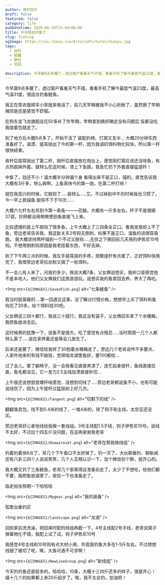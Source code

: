 ```yaml
---
author: 游钓四方
draft: false
featured: false
category: life
pubDatetime: 2020-06-29T15:44+08:00
title: 今天我去钓鱼了
slug: fishing
ogImage: https://cos.lhasa.icu/ArticlePictures/diaoyu.jpg
tags:
  - 台钓
  - 鲢鳙
  - 野钓
  - 坑冠
  
description: 今早晨9点多醒了，透过窗户看看天气不错，看看手机了解今最低气温23度，最高气温31度，很适合钓鱼鲢鱼...
---
```



今早晨9点多醒了，透过窗户看看天气不错，看看手机了解今最低气温23度，最高气温31度，很适合钓鱼鲢鱼。

我正在穿衣服顺丰小哥就来电话了，前几天竿稍被我不小心折断了，虽然换了竿稍绳但是还是感觉不舒服。

在狗东宝飞龙旗舰店花50多补了件竿稍，竿稍拿到换好确定没有问题后 饭都没吃我提着包就走了。

到了地方后大概9点多了，开始干活了 装配钓椅、打窝又支伞...
大概20分钟东西准备好了。调漂、搓耳抛出了今的第一杆，因为我调的饵料物化较快，所以第一杆很快结束。

收杆后搓耳抛出了第二杆，抛杆后直接放在炮台上，感觉刚打窝应该还没啥鱼，有点热脱掉外套。就特么在这时候，漂上下急跳，我急忙扔下外套直接猛提杆！

中鱼了，劲还不小！溜大概半分钟漏个身 看得出来不是正口，锚的，直觉告诉我大概有3斤多，特么爽啊，上鱼真快今的第一炮，在第二杆打响！

就在我高兴的时候，它脱钩了.....我特么.....艾。不过掉到中午的时候我也习惯了，今一早上我锚鱼 脱钩不下于10次......

大概六七杆左右吊到今第一条鱼———花鲢。大概有一斤多左右。杆子不是很硬37调，抄网都没用稍微使劲鱼直接飞上来。

比较遗憾的是上午脱钩了很多鱼，上午大概上了三四条全正口。看我发窝却上不了鱼，旁边老哥告诉我，我这新关东2号钩无倒刺，如果不是正口，溜鱼的话很容易跑。
我大概坚持两杆锚到一个不过又脱钩.....无奈之下换回前几天用的伊势尼10号钩。不想用倒刺钩原因是我老挂着东西，不好去掉。

到了下午两三点的时候，我左手搓耳搓的手疼，频繁提杆有点累了，正好饵料快用完了，我借旁边老哥拉丝粉又搞了一些饵料。

不一会儿有人来了，问我钓多少，我说大概7条，父女俩说想买，我听口音感觉他不是本地人。他们父女俩我们这旅游游玩，说想买我的鱼拿回去养，养大了再吃。

<Img src={`${IMAGES}/SevenFish.png`} alt="七条鲢鱼" />

我当时挺蒙蔽的....第一回遇见这事，没了解过行情价格，想想早上买了饵料和鱼钩花了20多，给个饵料钱30吧。

父女俩说三四十都行，我说三十就行，我这没有袋子，父女俩回车拿了个水桶箱，我把鱼放进去后。

这时候男的犹豫一下，说鱼不是很大，吃了感觉有点残忍.....当时周围一几个人都特么蒙了.....说在家养着还是等会儿放生了。

后来还是要了，微信给我转了30抱着水桶箱走了，旁边几个老哥说咋不多要点，人家外地来的有钱不缺钱，觉得咱龙湖里鱼好，要100都给...

过了会儿，累了躺椅子，没一会我看见直接黑漂了，连忙起身提杆，鱼线直接拉直，鱼毛都没见，它一发力2.5主线加漂直接秒切...

上午我还说想尝尝爆杆啥感觉，没想到切线了.....旁边老哥都说鱼不小，也有可能说线伤了，因为上午提杆过猛挂树上好几次。

<Img src={`${IMAGES}/Tangent.png`} alt="切剩下的线" />

翻翻渔具包，找不到5.4米的线了，一堆4米的，除了钩子和主线，太空豆还没买。

旁边老哥好心拿他线给我做一套线组。3号主线配1.5子线，钩子伊势尼10号。说线不太好，不过拉个四五斤没问题，在这再谢谢我老哥

<Img src={`${IMAGES}/Doawireset.png`} alt="老哥在帮我做线组" />

钓着钓着快6点了，哥几个下午鱼口不太好掉了，钓一天了，大伙聊垂钓、聊新闻还有八卦三四个人说说笑笑，几个人互相认识一下，加个微信创个群，挺开心的。

我大概又钓了三条鲢鱼，老哥几个家离得远准备前走了，太少了不想吃，给他们都不要，我把鱼放湖里了，收拾一下也准备走了。

临走拍张照晒一下哈哈哈

<Img src={`${IMAGES}/Mygear.png`} alt="我的装备" />

弦歌台垂钓区

<Img src={`${IMAGES}/landscape.png`} alt="龙湖" />

回到家后洗洗澡，把回来时配的线组再截一下，4号主线配2号子线，老哥说窝子弹簧物化不错，我配上试了试，钩子伊势尼10号

我感觉4号主线和10号钩有点大材小用，毕竟我钓鱼大多在1-5斤左右。不过想想线细了被切了呢，唉，大鱼可遇不可求啊！

<Img src={`${IMAGES}/NewLineGroup.png`} alt="新线组" />

今天钓的鱼还是挺多的，哈哈哈，10条，大概十三四斤还多的样子，很是开心！
锚十几个的如果都上来20斤起步了。唉，我不太会钓，加油把！